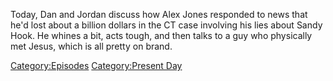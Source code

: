 {{DEFAULTSORT:
    #_EPISODE_0735:October 12, 2022
}}{{Episode
    | title           = October 12, 2022
    | caption         = [https://knowledgefight.libsyn.com/735-october-12-2022 Listen to this episode on Libsyn]
    | episodeNumber   = 735
    | length          = 01:37:01
    | airDate         = October 14, 2022
    | coverageDate    = October 12, 2022
    | episodeType     = [[:Category:Present Day|Present Day]]
    | appearance      = [[Robert Barnes]], [[Steve Quayle]], [[Owen Shroyer]], [[Vladimir Putin]], [[David Icke]], [[David Knight]], [[Harrison Smith]]
    | previousEpisode = [[734: October 9, 2022]]
    | nextEpisode     = [[736: Reflections on a Verdict]]
}}

{{Stub}}

Today, Dan and Jordan discuss how Alex Jones responded to news that he'd lost about a billion dollars in the CT case involving his lies about Sandy Hook.  He whines a bit, acts tough, and then talks to a guy who physically met Jesus, which is all pretty on brand.

[[Category:Episodes]]
[[Category:Present Day]]
